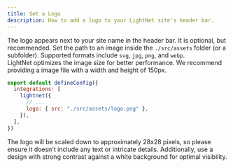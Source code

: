 ```yaml
---
title: Set a Logo
description: How to add a logo to your LightNet site's header bar.
---
```




The logo appears next to your site name in the header bar. It is optional, but recommended.
Set the path to an image inside the `./src/assets` folder (or a subfolder). Supported formats include `svg`, `jpg`, `png`, and `webp`.  
LightNet optimizes the image size for better performance. We recommend providing a image file with a width and height of 150px.

```js title="astro.config.mjs" ins={5}
export default defineConfig({
  integrations: [
    lightnet({
      // ...
      logo: { src: "./src/assets/logo.png" },
    }),
  ],
})
```

<Aside>
  The logo will be scaled down to approximately 28x28 pixels, 
  so please ensure it doesn't include any text or intricate details. 
  Additionally, use a design with strong contrast against a white background for optimal visibility.
</Aside>